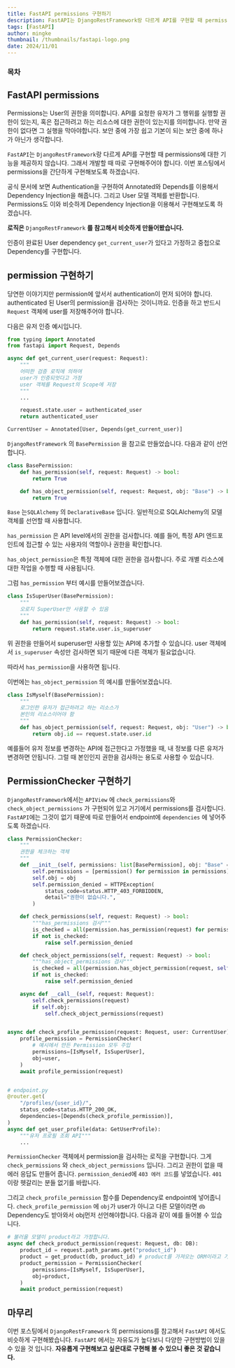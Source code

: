 ```yaml
---
title: FastAPI permissions 구현하기
description: FastAPI는 DjangoRestFramework랑 다르게 API를 구현할 때 permissions에 대한 기능을 제공하지 않습니다. 그래서 개발할 때 따로 구현해주어야 합니다. 이번 포스팅에서 permissions을 간단하게 구현해보도록 하겠습니다.
tags: [FastAPI]
author: mingke
thumbnail: /thumbnails/fastapi-logo.png
date: 2024/11/01
---
```


### 목차

## FastAPI permissions

Permissions는 User의 권한을 의미합니다. API를 요청한 유저가 그 행위를 실행할 권한이 있는지, 혹은 접근하려고 하는 리소스에 대한 권한이 있는지를 의미합니다. 만약 권한이 없다면 그 실행을 막아야합니다. 보안 중에 가장 쉽고 기본이 되는 보안 중에 하나가 아닌가 생각합니다.

`FastAPI`는 `DjangoRestFramework`랑 다르게 API를 구현할 때 permissions에 대한 기능을 제공하지 않습니다. 그래서 개발할 때 따로 구현해주어야 합니다. 이번 포스팅에서 permissions을 간단하게 구현해보도록 하겠습니다.

공식 문서에 보면 Authentication을 구현하여 Annotated와 Depends를 이용해서 Dependency Injection을 해줍니다. 그리고 User 모델 객체를 반환합니다. Permissions도 이와 비슷하게 Dependency Injection을 이용해서 구현해보도록 하겠습니다.

**로직은** `DjangoRestFramework` **를 참고해서 비슷하게 만들어봤습니다.**

인증이 완료된 User dependency `get_current_user`가 있다고 가정하고 중첩으로 Dependency를 구현합니다.

## permission 구현하기

당연한 이야기지만 permission에 앞서서 authentication이 먼저 되어야 합니다. authenticated 된 User의 permission을 검사하는 것이니까요. 인증을 하고 반드시 `Request` 객체에 user를 저장해주어야 합니다.

다음은 유저 인증 예시입니다.

```python
from typing import Annotated
from fastapi import Request, Depends

async def get_current_user(request: Request):
    """
    어떠한 검증 로직에 의하여
    user가 인증되엇다고 가정
    user 객체를 Request의 Scope에 저장
    """
	...

	request.state.user = authenticated_user
    return authenticated_user

CurrentUser = Annotated[User, Depends(get_current_user)]
```

`DjangoRestFramework` 의 `BasePermission` 을 참고로 만들었습니다. 다음과 같이 선언합니다.

```python
class BasePermission:
    def has_permission(self, request: Request) -> bool:
        return True

    def has_object_permission(self, request: Request, obj: "Base") -> bool:
        return True
```

`Base` 는`SQLAlchemy` 의 `DeclarativeBase` 입니다. 일반적으로 SQLAlchemy의 모델 객체를 선언할 때 사용합니다.

`has_permission` 은 API level에서의 권한을 검사합니다. 예를 들어, 특정 API 엔드포인트에 접근할 수 있는 사용자의 역할이나 권한을 확인합니다.

`has_object_permission`은 특정 객체에 대한 권한을 검사합니다. 주로 개별 리소스에 대한 작업을 수행할 때 사용됩니다.

그럼 `has_permission` 부터 예시를 만들어보겠습니다.

```python
class IsSuperUser(BasePermission):
    """
    오로지 SuperUser만 사용할 수 있음
    """
    def has_permission(self, request: Request) -> bool:
        return request.state.user.is_superuser
```

위 권한을 만들어서 superuser만 사용할 있는 API에 추가할 수 있습니다. user 객체에서 `is_superuser` 속성만 검사하면 되기 때문에 다른 객체가 필요없습니다.

따라서 `has_permission`을 사용하면 됩니다.

이번에는 `has_object_permission` 의 예시를 만들어보겠습니다.

```python
class IsMyself(BasePermission):
    """
    로그인한 유저가 접근하려고 하는 리소스가
    본인의 리소스이어야 함
    """
    def has_object_permission(self, request: Request, obj: "User") -> bool:
        return obj.id == request.state.user.id
```

예를들어 유저 정보를 변경하는 API에 접근한다고 가정했을 때, 내 정보를 다른 유저가 변경하면 안됩니다. 그럴 때 본인인지 권한을 검사하는 용도로 사용할 수 있습니다.

## PermissionChecker 구현하기

`DjangoRestFramework`에서는 `APIView` 에 `check_permissions`와 `check_object_permissions` 가 구현되어 있고 거기에서 permissions를 검사합니다. `FastAPI`에는 그것이 없기 때문에 따로 만들어서 endpoint에 `dependencies` 에 넣어주도록 하겠습니다.

```python
class PermissionChecker:
    """
    권한을 체크하는 객체
    """
    def __init__(self, permissions: list[BasePermission], obj: "Base" = None):
        self.permissions = [permission() for permission in permissions]
        self.obj = obj
        self.permission_denied = HTTPException(
            status_code=status.HTTP_403_FORBIDDEN,
            detail="권한이 없습니다.",
        )

    def check_permissions(self, request: Request) -> bool:
        """has_permissions 검사"""
        is_checked = all(permission.has_permission(request) for permission in self.permissions)
        if not is_checked:
            raise self.permission_denied

    def check_object_permissions(self, request: Request) -> bool:
        """has_object_permissions 검사"""
        is_checked = all(permission.has_object_permission(request, self.obj) for permission in self.permissions)
        if not is_checked:
            raise self.permission_denied

    async def __call__(self, request: Request):
        self.check_permissions(request)
        if self.obj:
            self.check_object_permissions(request)


async def check_profile_permission(request: Request, user: CurrentUser):
    profile_permission = PermissionChecker(
        # 예시에서 만든 Permission 모두 주입
        permissions=[IsMyself, IsSuperUser],
        obj=user,
    )
    await profile_permission(request)


# endpoint.py
@router.get(
    "/profiles/{user_id}/",
    status_code=status.HTTP_200_OK,
    dependencies=[Depends(check_profile_permission)],
)
async def get_user_profile(data: GetUserProfile):
    """유저 프로필 조회 API"""
    ...
```

`PermissionChecker` 객체에서 permission을 검사하는 로직을 구현합니다. 그게 `check_permissions` 와 `check_object_permissions` 입니다. 그리고 권한이 없을 때 에러 응답도 만들어 줍니다. `permission_denied`에 `403 에러 코드`를 넣었습니다. `401` 이랑 헷갈리는 분들 없기를 바랍니다.

그리고 `check_profile_permission` 함수를 Dependency로 endpoint에 넣어줍니다. `check_profile_permission` 에 `obj`가 user가 아니고 다른 모델이라면 `db` Dependency도 받아와서 obj먼저 선언해야합니다. 다음과 같이 예를 들어볼 수 있습니다.

```python
# 불러올 모델이 product라고 가정합니다.
async def check_product_permission(request: Request, db: DB):
    product_id = request.path_params.get("product_id")
    product = get_product(db, product_id) # product를 가져오는 ORM이라고 가정
    product_permission = PermissionChecker(
        permissions=[IsMyself, IsSuperUser],
        obj=product,
    )
    await product_permission(request)
```

## 마무리

이번 포스팅에서 `DjangoRestFramework` 의 permissions를 참고해서 `FastAPI` 에서도 비슷하게 구현해봤습니다. `FastAPI` 에서는 자유도가 높다보니 다양한 구현방법이 있을 수 있을 것 입니다. **자유롭게 구현해보고 싶은대로 구현해 볼 수 있으니 좋은 것 같습니다.**

<Link url="https://chaechae.life/blog/fastapi-postgresql-softdelete" />
